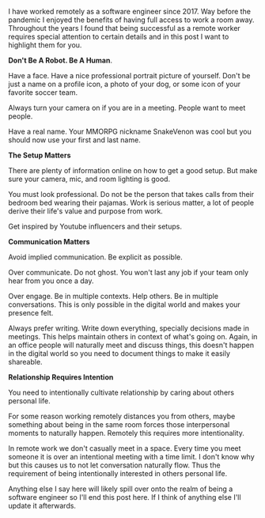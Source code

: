 
I have worked remotely as a software engineer since 2017. Way before the pandemic I enjoyed the benefits of having full access to work a room away. Throughout the years I found that being successful as a remote worker requires special attention to certain details and in this post I want to highlight them for you. 

**Don't Be A Robot. Be A Human**.

Have a face. Have a nice professional portrait picture of yourself. Don't be just a name on a profile icon, a photo of your dog, or some icon of your favorite soccer team.

Always turn your camera on if you are in a meeting. People want to meet people.

Have a real name. Your MMORPG nickname SnakeVenon was cool but you should now use your first and last name.

**The Setup Matters**

There are plenty of information online on how to get a good setup. But make sure
your camera, mic, and room lighting is good.


You must look professional. Do not be the person that takes calls from their bedroom bed wearing their pajamas. Work is serious matter, a lot of people derive their life's value and purpose from work.

Get inspired by Youtube influencers and their setups.

**Communication Matters**

Avoid implied communication. Be explicit as possible.

Over communicate. Do not ghost. You won't last any job if your team only hear from you once a day.

Over engage. Be in multiple contexts. Help others. Be in multiple conversations. This is only possible in the digital world and makes your presence felt.

Always prefer writing. Write down everything, specially decisions made in meetings. This helps maintain others in context of what's going on. Again, in an office people will naturally meet and discuss things, this doesn't happen in the digital world so you need to document things to make it easily shareable.

**Relationship Requires Intention**

You need to intentionally cultivate relationship by caring about others personal life.

For some reason working remotely distances you from others, maybe something about being in the same room forces those interpersonal moments to naturally happen. Remotely this requires more intentionality.

In remote work we don't casually meet in a space. Every time you meet someone it is over an intentional meeting with a time limit. I don't know why but this causes us to not let conversation naturally flow. Thus the requirement of being intentionally interested in others personal life.

Anything else I say here will likely spill over onto the realm of being a software engineer so I'll end this post here. If I think of anything else I'll update it afterwards.

